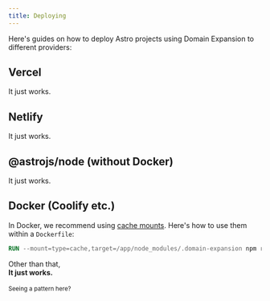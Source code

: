 ---
title: Deploying
---

Here's guides on how to deploy Astro projects using Domain Expansion to different providers:

## Vercel

It just works.

## Netlify

It just works.

## @astrojs/node (without Docker)

It just works.

## Docker (Coolify etc.)

In Docker, we recommend using [cache mounts](https://docs.docker.com/build/cache/optimize/#use-cache-mounts). Here's how to use them within a `Dockerfile`:

```Dockerfile
RUN --mount=type=cache,target=/app/node_modules/.domain-expansion npm run build
```

Other than that, <br />
**It just works.**
<br /><br />
<sub>Seeing a pattern here?</sub>